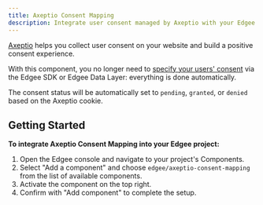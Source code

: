 ```yaml
---
title: Axeptio Consent Mapping
description: Integrate user consent managed by Axeptio with your Edgee components.
---
```


<EdgeeSdk />

[Axeptio](https://www.axept.io) helps you collect user consent on your website and build a positive consent experience.

With this component, you no longer need to [specify your users' consent](/services/consent/overview)
via the Edgee SDK or Edgee Data Layer: everything is done automatically.

The consent status will be automatically set to `pending`, `granted`, or `denied` based on the Axeptio cookie.

## Getting Started

**To integrate Axeptio Consent Mapping into your Edgee project:**

1. Open the Edgee console and navigate to your project's Components.
2. Select "Add a component" and choose `edgee/axeptio-consent-mapping` from the list of available components.
3. Activate the component on the top right.
4. Confirm with "Add component" to complete the setup.
